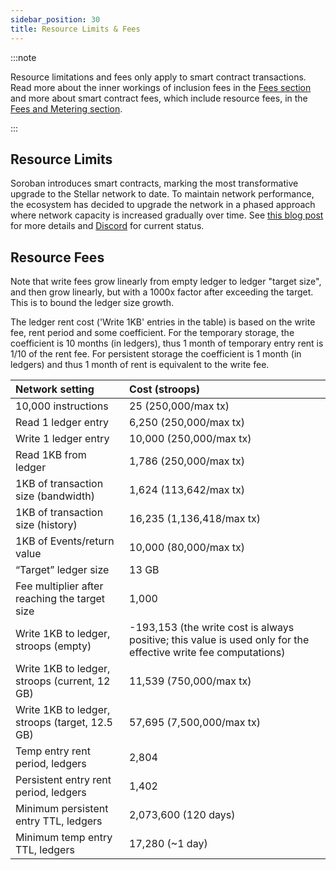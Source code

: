 ```yaml
---
sidebar_position: 30
title: Resource Limits & Fees
---
```


:::note

Resource limitations and fees only apply to smart contract transactions. Read more about the inner workings of inclusion fees in the [Fees section](../learn/encyclopedia/fees-surge-pricing-fee-strategies.mdx) and more about smart contract fees, which include resource fees, in the [Fees and Metering section](../learn/smart-contract-internals/fees-and-metering.mdx).

:::

## Resource Limits

Soroban introduces smart contracts, marking the most transformative upgrade to the Stellar network to date. To maintain network performance, the ecosystem has decided to upgrade the network in a phased approach where network capacity is increased gradually over time. See [this blog post](https://stellar.org/blog/developers/the-stellar-network-s-phased-rollout-of-smart-contracts-the-road-to-mainnet) for more details and [Discord](https://discord.com/invite/zVYdY3ktTn) for current status.

## Resource Fees

Note that write fees grow linearly from empty ledger to ledger "target size", and then grow linearly, but with a 1000x factor after exceeding the target. This is to bound the ledger size growth.

The ledger rent cost ('Write 1KB' entries in the table) is based on the write fee, rent period and some coefficient. For the temporary storage, the coefficient is 10 months (in ledgers), thus 1 month of temporary entry rent is 1/10 of the rent fee. For persistent storage the coefficient is 1 month (in ledgers) and thus 1 month of rent is equivalent to the write fee.

| Network setting | Cost (stroops) |
| :-- | :-- |
| 10,000 instructions | 25 (250,000/max tx) |
| Read 1 ledger entry | 6,250 (250,000/max tx) |
| Write 1 ledger entry | 10,000 (250,000/max tx) |
| Read 1KB from ledger | 1,786 (250,000/max tx) |
| 1KB of transaction size (bandwidth) | 1,624 (113,642/max tx) |
| 1KB of transaction size (history) | 16,235 (1,136,418/max tx) |
| 1KB of Events/return value | 10,000 (80,000/max tx) |
| “Target” ledger size | 13 GB |
| Fee multiplier after reaching the target size | 1,000 |
| Write 1KB to ledger, stroops (empty) | -193,153 (the write cost is always positive; this value is used only for the effective write fee computations) |
| Write 1KB to ledger, stroops (current, 12 GB) | 11,539 (750,000/max tx) |
| Write 1KB to ledger, stroops (target, 12.5 GB) | 57,695 (7,500,000/max tx) |
| Temp entry rent period, ledgers | 2,804 |
| Persistent entry rent period, ledgers | 1,402 |
| Minimum persistent entry TTL, ledgers | 2,073,600 (120 days) |
| Minimum temp entry TTL, ledgers | 17,280 (~1 day) |
